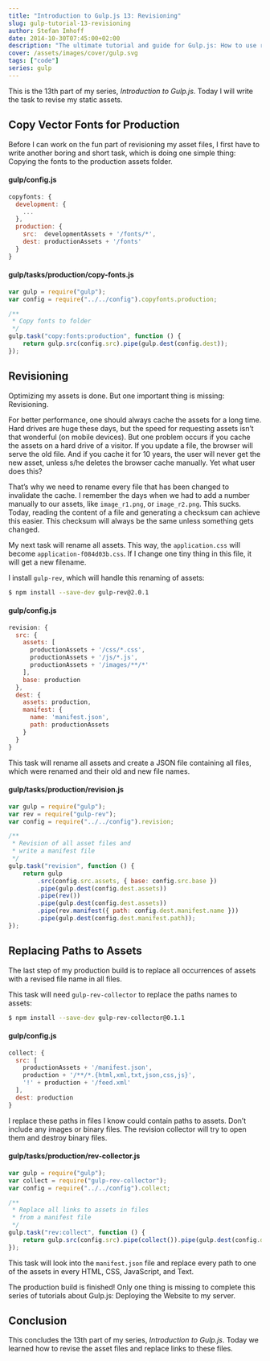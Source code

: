 ```yaml
---
title: "Introduction to Gulp.js 13: Revisioning"
slug: gulp-tutorial-13-revisioning
author: Stefan Imhoff
date: 2014-10-30T07:45:00+02:00
description: "The ultimate tutorial and guide for Gulp.js: How to use revisioning to allow long caching of your assets and replace them  with hashed file names, that can be cache-busted."
cover: /assets/images/cover/gulp.svg
tags: ["code"]
series: gulp
---
```


This is the 13th part of my series, _Introduction to Gulp.js_. Today I will write the task to revise my static assets.

## Copy Vector Fonts for Production

Before I can work on the fun part of revisioning my asset files, I first have to write another boring and short task, which is doing one simple thing: Copying the fonts to the production assets folder.

#### gulp/config.js

```javascript
copyfonts: {
  development: {
    ...
  },
  production: {
    src:  developmentAssets + '/fonts/*',
    dest: productionAssets + '/fonts'
  }
}
```

#### gulp/tasks/production/copy-fonts.js

```javascript
var gulp = require("gulp");
var config = require("../../config").copyfonts.production;

/**
 * Copy fonts to folder
 */
gulp.task("copy:fonts:production", function () {
	return gulp.src(config.src).pipe(gulp.dest(config.dest));
});
```

## Revisioning

Optimizing my assets is done. But one important thing is missing: Revisioning.

For better performance, one should always cache the assets for a long time. Hard drives are huge these days, but the speed for requesting assets isn’t that wonderful (on mobile devices). But one problem occurs if you cache the assets on a hard drive of a visitor. If you update a file, the browser will serve the old file. And if you cache it for 10 years, the user will never get the new asset, unless s/he deletes the browser cache manually. Yet what user does this?

That’s why we need to rename every file that has been changed to invalidate the cache. I remember the days when we had to add a number manually to our assets, like `image_r1.png`, or `image_r2.png`. This sucks. Today, reading the content of a file and generating a checksum can achieve this easier. This checksum will always be the same unless something gets changed.

My next task will rename all assets. This way, the `application.css` will become `application-f084d03b.css`. If I change one tiny thing in this file, it will get a new filename.

I install `gulp-rev`, which will handle this renaming of assets:

```bash
$ npm install --save-dev gulp-rev@2.0.1
```

#### gulp/config.js

```javascript
revision: {
  src: {
    assets: [
      productionAssets + '/css/*.css',
      productionAssets + '/js/*.js',
      productionAssets + '/images/**/*'
    ],
    base: production
  },
  dest: {
    assets: production,
    manifest: {
      name: 'manifest.json',
      path: productionAssets
    }
  }
}
```

This task will rename all assets and create a JSON file containing all files, which were renamed and their old and new file names.

#### gulp/tasks/production/revision.js

```javascript
var gulp = require("gulp");
var rev = require("gulp-rev");
var config = require("../../config").revision;

/**
 * Revision of all asset files and
 * write a manifest file
 */
gulp.task("revision", function () {
	return gulp
		.src(config.src.assets, { base: config.src.base })
		.pipe(gulp.dest(config.dest.assets))
		.pipe(rev())
		.pipe(gulp.dest(config.dest.assets))
		.pipe(rev.manifest({ path: config.dest.manifest.name }))
		.pipe(gulp.dest(config.dest.manifest.path));
});
```

## Replacing Paths to Assets

The last step of my production build is to replace all occurrences of assets with a revised file name in all files.

This task will need `gulp-rev-collector` to replace the paths names to assets:

```bash
$ npm install --save-dev gulp-rev-collector@0.1.1
```

#### gulp/config.js

```javascript
collect: {
  src: [
    productionAssets + '/manifest.json',
    production + '/**/*.{html,xml,txt,json,css,js}',
    '!' + production + '/feed.xml'
  ],
  dest: production
}
```

I replace these paths in files I know could contain paths to assets. Don’t include any images or binary files. The revision collector will try to open them and destroy binary files.

#### gulp/tasks/production/rev-collector.js

```javascript
var gulp = require("gulp");
var collect = require("gulp-rev-collector");
var config = require("../../config").collect;

/**
 * Replace all links to assets in files
 * from a manifest file
 */
gulp.task("rev:collect", function () {
	return gulp.src(config.src).pipe(collect()).pipe(gulp.dest(config.dest));
});
```

This task will look into the `manifest.json` file and replace every path to one of the assets in every HTML, CSS, JavaScript, and Text.

The production build is finished! Only one thing is missing to complete this series of tutorials about Gulp.js: Deploying the Website to my server.

## Conclusion

This concludes the 13th part of my series, _Introduction to Gulp.js_. Today we learned how to revise the asset files and replace links to these files.

<Figure>
	<MoreLink href="https://github.com/kogakure/gulp-tutorial" text="View Source on GitHub" />
</Figure>
